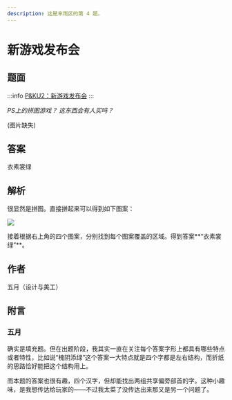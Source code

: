 ```yaml
---
description: 这是芈雨区的第 4 题。
---
```


# 新游戏发布会

## 题面

:::info
[P&KU2：新游戏发布会](https://pnku2.pkupuzzle.art/#/game/miyu/prob_04)
:::

_PS上的拼图游戏？_ _这东西会有人买吗？_

(图片缺失)

## 答案

衣素裳绿

## 解析

很显然是拼图。直接拼起来可以得到如下图案：

![](./04-xin-you-xi-fa-bu-hui.assets/image_1.webp)

接着根据右上角的四个图案，分别找到每个图案覆盖的区域。得到答案**“衣素裳绿”**。

## 作者

五月（设计与美工）

## 附言

### 五月

确实是填充题。但在出题阶段，我其实一直在关注每个答案字形上都具有哪些特点或者特性，比如说“槐阴添绿”这个答案一大特点就是四个字都是左右结构，而折纸的思路恰好能把这个结构用上。

而本题的答案也很有趣，四个汉字，但却能找出两组共享偏旁部首的字。这种小趣味，是我想传达给玩家的——不过我太菜了没传达出来那又是另一个问题了。
